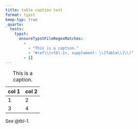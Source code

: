 ```yaml
---
title: table caption test
format: typst
keep-typ: true
_quarto:
  tests:
    typst:
      ensureTypstFileRegexMatches:
        - 
          - "This is a caption."
          - "#ref\\(<tbl-1>, supplement: \\[Table\\]\\)"
        - []
---
```


::: {#tbl-1}

```{=html}
<table>
  <caption>This is a caption.</caption>
  <thead>
  <tr><th>col 1</th><th>col 2</th></tr>
  </thead>
  <tbody>
  <tr><td>1</td><td>2</td></tr>
  <tr><td>3</td><td>4</td></tr>
  </tbody>
</table>
```

:::

See @tbl-1.